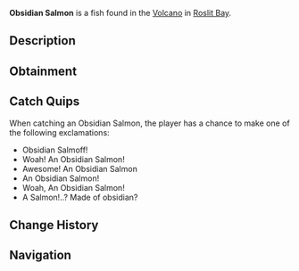 {{FishInfobox
|image          = Obsidian Salmon.png
|rarity         = Legendary
|sea            = First Sea
|location       = [[Roslit Volcano]]
|sublocation    = 
|sources        = Fishing Rod
|radar_location = 
|prog_speed     = -10
|xp             = 300
|weather        = 
|time           = Night
|season         = Winter
|bait           = Coal
|base_weight    = 18
|base_value     = 600
|weight_range   = 14
|base_chance    = 3
|base_resil     = 15
}}
'''Obsidian Salmon''' is a {{Rarity|Legendary}} fish found in the [[Roslit Bay#Roslit Volcano|Volcano]] in [[Roslit Bay]].

== Description ==
{{Description|The Obsidian Salmon is an extremely rare breed of Sockeye Salmon. The Obsidian Salmon breeds extremely deep in the heart of Roslit Volcano. They are extremely strong and are twice as dense as a common Sockeye Salmon.|Bestiary Entry}}

== Obtainment ==
{{Fish Availability|
Roslit Bay/Roslit Volcano
|top_rods      = 
Leviathan's Fang Rod\56830.11\181626.59;
Great Rod of Oscar\46574.62\110488.7;
Free Spirit Rod\45690.38\179519.31;
Astralhook Rod\42770.36\110308.82;
Ethereal Prism Rod\42697.1\110895.3;
Flimsy Rod\38974.44\616694.35;
Training Rod\33330.51\534883.72;
Trident Rod\40295.49\166325.13;
Lucky Rod\22494.8\75584.88;
Seraphic Rod\39978.16\110924.58;
No-Life Rod\39016.59\121752.69;
Rod Of The Forgotten Fang\37094.03\105398.32;
Challenger's Rod\36764.01\108742.23;
Rod Of The Exalted One\33281.34\91488.04;
Blazebringer Rod\33108.95\101343.25;
Rod Of The Depths\32767.62\94378.82;
Zeus Rod\31134.48\95403.55;
Verdant Shear Rod\30358.74\95483.53;
Depthseeker Rod\27806.28\89082.56;
Avalanche Rod\24904.88\79654.33;
Reinforced Rod\24692.08\79467;
Volcanic Rod\24262.76\75370.08;
Magma Rod\21292.9\69693.8;
Steady Rod\7724.14\27789.62
|recommended   = Ethereal Prism Rod
}}

== Catch Quips ==
When catching an Obsidian Salmon, the player has a chance to make one of the following exclamations:
* Obsidian Salmoff!
* Woah! An Obsidian Salmon!
* Awesome! An Obsidian Salmon
* An Obsidian Salmon!
* Woah, An Obsidian Salmon!
* A Salmon!..? Made of obsidian?

== Change History ==
{{Change History|{{subst:Current Version}}}}

== Navigation ==
{{Fish Navbox|Roslit Volcano}}